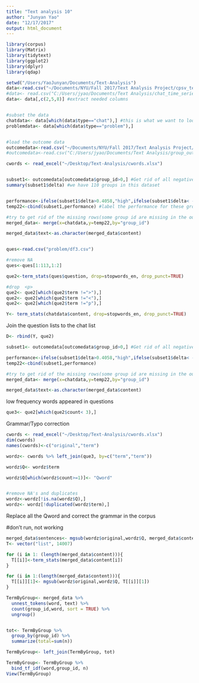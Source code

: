 ```yaml
---
title: "Text analysis 10"
author: "Junyan Yao"
date: "12/17/2017"
output: html_document
---
```

```r
library(corpus)
library(Matrix)
library(tidytext)
library(ggplot2)
library(dplyr)
library(qdap)

setwd("/Users/YaoJunyan/Documents/Text-Analysis")
data<-read.csv("~/Documents/NYU/Fall 2017/Text Analysis Project/cpsv_text_project/chat_time_series.csv")
#data<- read.csv("C:/Users/jyao/Documents/Text Analysis/chat_time_series.csv") office comp
data<- data[,c(2,5,8)] #extract needed columns


#subset the data
chatdata<- data[which(data$type=="chat"),] #this is what we want to look at for now
problemdata<- data[which(data$type=="problem"),]


#load the outcome data
outcomedata<-read.csv("~/Documents/NYU/Fall 2017/Text Analysis Project/cpsv_text_project/group_outcomes.csv")
#outcomedata<-read.csv("C:/Users/jyao/Documents/Text Analysis/group_outcomes.csv") #office comp

cwords <- read_excel("~/Desktop/Text-Analysis/cwords.xlsx")


subset1<- outcomedata[outcomedata$group_id>0,] #Get rid of all negative group_id
summary(subset1$delta) #we have 110 groups in this dataset


performance<-ifelse(subset1$delta>0.4058,"high",ifelse(subset1$delta< -0.481,"low","in-between")) 
temp22<-cbind(subset1,performance) #label the performance for these groups

#try to get rid of the missing rows(some group id are missing in the outcome data)
merged_data<- merge(x=chatdata,y=temp22,by="group_id")

merged_data$text<-as.character(merged_data$content)


ques<-read.csv("problem/df3.csv")

#remove NA
ques<-ques[1:113,1:2]

```

```r

que2<-term_stats(ques$question, drop=stopwords_en, drop_punct=TRUE) 

#drop  <p>
que2<- que2[which(que2$term !=">"),]
que2<- que2[which(que2$term !="<"),]
que2<- que2[which(que2$term !="p"),]

Y<- term_stats(chatdata$content, drop=stopwords_en, drop_punct=TRUE)
```


Join the question lists to the chat list
```r
D<- rbind(Y, que2)
```

```r

subset1<- outcomedata[outcomedata$group_id>0,] #Get rid of all negative group_id

performance<-ifelse(subset1$delta>0.4058,"high",ifelse(subset1$delta< -0.481,"low","in-between")) 
temp22<-cbind(subset1,performance)

#try to get rid of the missing rows(some group id are missing in the outcome data)
merged_data<- merge(x=chatdata,y=temp22,by="group_id")

merged_data$text<-as.character(merged_data$content)

```


low frequency words appeared in questions
```r
que3<- que2[which(que2$count< 3),]
```

Grammar/Typo correction

```r

cwords <- read_excel("~/Desktop/Text-Analysis/cwords.xlsx")
dim(cwords)
names(cwords)<-c("original","term")

wordz<- cwords %>% left_join(que3, by=c("term","term"))

wordz$Q<- wordz$term

wordz$Q[which(wordz$count>=1)]<- "Qword"


#remove NA's and duplicates
wordz<-wordz[!is.na(wordz$Q),]
wordz<- wordz[!duplicated(wordz$term),]
```

Replace all the Qword and correct the grammar in the corpus

#don't run, not working
```r
merged_data$sentences<- mgsub(wordz$original,wordz$Q, merged_data$content, leadspace = TRUE, trailspace = TRUE)
T<- vector("list", 14007)

for (i in 1: (length(merged_data$content))){
  T[[i]]<-term_stats(merged_data$content[i])
}

for (i in 1:(length(merged_data$content))){
  T[[i]][1]<- mgsub(wordz$original,wordz$Q, T[[i]][1])
}

```

```r

TermByGroup<- merged_data %>%
  unnest_tokens(word, text) %>%
  count(group_id,word, sort = TRUE) %>%
  ungroup()


tot<- TermByGroup %>%
  group_by(group_id) %>%
  summarize(total=sum(n))

TermByGroup<- left_join(TermByGroup, tot)

TermByGroup<- TermByGroup %>%
  bind_tf_idf(word,group_id, n)
View(TermByGroup) 
```

